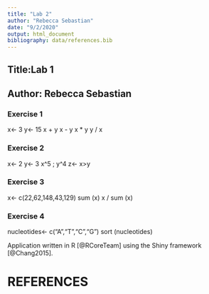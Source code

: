 ```yaml
---
title: "Lab 2"
author: "Rebecca Sebastian"
date: "9/2/2020"
output: html_document
bibliography: data/references.bib
---
```


## Title:Lab 1
## Author: Rebecca Sebastian

### Exercise 1

x<- 3
y<- 15
x + y 
x - y
x * y
y / x

### Exercise 2

x<- 2
y<- 3
x^5 ; y^4
z<- x>y

### Exercise 3

x<- c(22,62,148,43,129)
sum (x)
x / sum (x)

### Exercise 4

nucleotides<- c("A","T","C","G")
sort (nucleotides)

Application written in R [@RCoreTeam] using the Shiny framework [@Chang2015].

# REFERENCES